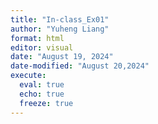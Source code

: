 ```yaml
---
title: "In-class_Ex01"
author: "Yuheng Liang"
format: html
editor: visual
date: "August 19, 2024"
date-modified: "August 20,2024"
execute: 
  eval: true
  echo: true
  freeze: true
---
```

